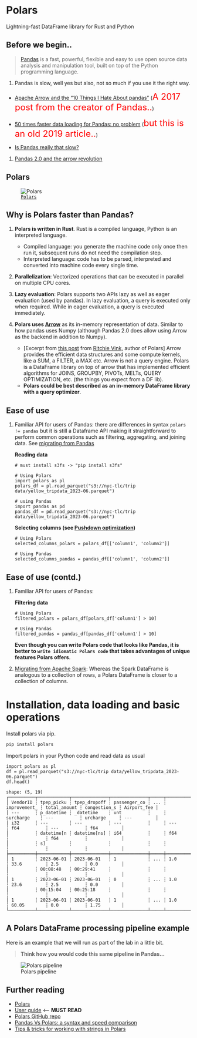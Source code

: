 # Polars

Lightning-fast DataFrame library for Rust and Python

## Before we begin..

>[Pandas](https://pandas.pydata.org/) is a fast, powerful, flexible and easy to use open source data analysis and manipulation tool, built on top of the Python programming language.

::: {.incremental}

1. Pandas is slow, well yes but also, not so much if you use it the right way.

  - [Apache Arrow and the "10 Things I Hate About pandas"](https://wesmckinney.com/blog/apache-arrow-pandas-internals/) (<font color=red size=5>A 2017 post from the creator of Pandas..</font>)

  - [50 times faster data loading for Pandas: no problem](https://blog.esciencecenter.nl/irregular-data-in-pandas-using-c-88ce311cb9ef) (<font color=red size=5>but this is an old 2019 article..</font>)

  - [Is Pandas really that slow?](https://medium.com/@tommerrissin/is-pandas-really-that-slow-cff4352e4f58)

1. [Pandas 2.0 and the arrow revolution](https://datapythonista.me/blog/pandas-20-and-the-arrow-revolution-part-i)

:::

## Polars

![[`Polars`](polars/img/polars.jpg)](polars/img/polars.jpg)

## Why is Polars faster than Pandas?

::: {.incremental}
1. **Polars is written in Rust**. Rust is a compiled language, Python is an interpreted language.
    - Compiled language: you generate the machine code only once then run it, subsequent runs do not need the compilation step.
    - Interpreted language: code has to be parsed, interpreted and converted into machine code every single time.

1. **Parallelization**: Vectorized operations that can be executed in parallel on multiple CPU cores.

1. **Lazy evaluation**: Polars supports two APIs lazy as well as eager evaluation (used by pandas). In lazy evaluation, a query is executed only when required. While in eager evaluation, a query is executed immediately.

1. **Polars uses [Arrow](https://arrow.apache.org/)** as its in-memory representation of data. Similar to how pandas uses Numpy (although Pandas 2.0 does allow using Arrow as the backend in addition to Numpy).
    - [Excerpt from [this post](https://news.ycombinator.com/item?id=26454585) from [Ritchie Vink](https://github.com/ritchie46), author of Polars] Arrow provides the efficient data structures and some compute kernels, like a SUM, a FILTER, a MAX etc. Arrow is not a query engine. Polars is a DataFrame library on top of arrow that has implemented efficient algorithms for JOINS, GROUPBY, PIVOTs, MELTs, QUERY OPTIMIZATION, etc. (the things you expect from a DF lib).
    - **Polars could be best described as an in-memory DataFrame library with a query optimizer**.
:::

## Ease of use

1. Familiar API for users of Pandas: there are differences in syntax `polars != pandas` but it is still a Dataframe API making it straightforward to perform common operations such as filtering, aggregating, and joining data. See [migrating from Pandas](https://pola-rs.github.io/polars-book/user-guide/migration/pandas/)

    **Reading data**

    ```.python
    # must install s3fs -> "pip install s3fs"

    # Using Polars
    import polars as pl
    polars_df = pl.read_parquet("s3://nyc-tlc/trip data/yellow_tripdata_2023-06.parquet")

    # using Pandas
    import pandas as pd
    pandas_df = pd.read_parquet("s3://nyc-tlc/trip data/yellow_tripdata_2023-06.parquet")
    ```

    **Selecting columns (see [Pushdown optimization](https://stackoverflow.com/questions/68713020/what-is-filter-pushdown-optimization))**

    ```.python
    # Using Polars
    selected_columns_polars = polars_df[['column1', 'column2']]

    # Using Pandas
    selected_columns_pandas = pandas_df[['column1', 'column2']]
    ```

## Ease of use (contd.)

1. Familiar API for users of Pandas:

    **Filtering data**
    
    ```.python
    # Using Polars
    filtered_polars = polars_df[polars_df['column1'] > 10]

    # Using Pandas
    filtered_pandas = pandas_df[pandas_df['column1'] > 10]
    ```

    **Even though you can write Polars code that looks like Pandas, it is better to `write idiomatic Polars code` that takes advantages of unique features Polars offers**.

1. [Migrating from Apache Spark](https://pola-rs.github.io/polars-book/user-guide/migration/spark/): Whereas the Spark DataFrame is analogous to a collection of rows, a Polars DataFrame is closer to a collection of columns.


# Installation, data loading and basic operations

Install polars via pip.

```.bash
pip install polars
```

Import polars in your Python code and read data as usual

```.python
import polars as pl
df = pl.read_parquet("s3://nyc-tlc/trip data/yellow_tripdata_2023-06.parquet")
df.head()

shape: (5, 19)
┌──────────┬────────────┬──────────────┬──────────────┬─────┬──────────────┬──────────────┬──────────────┬─────────────┐
│ VendorID ┆ tpep_picku ┆ tpep_dropoff ┆ passenger_co ┆ ... ┆ improvement_ ┆ total_amount ┆ congestion_s ┆ Airport_fee │
│ ---      ┆ p_datetime ┆ _datetime    ┆ unt          ┆     ┆ surcharge    ┆ ---          ┆ urcharge     ┆ ---         │
│ i32      ┆ ---        ┆ ---          ┆ ---          ┆     ┆ ---          ┆ f64          ┆ ---          ┆ f64         │
│          ┆ datetime[n ┆ datetime[ns] ┆ i64          ┆     ┆ f64          ┆              ┆ f64          ┆             │
│          ┆ s]         ┆              ┆              ┆     ┆              ┆              ┆              ┆             │
╞══════════╪════════════╪══════════════╪══════════════╪═════╪══════════════╪══════════════╪══════════════╪═════════════╡
│ 1        ┆ 2023-06-01 ┆ 2023-06-01   ┆ 1            ┆ ... ┆ 1.0          ┆ 33.6         ┆ 2.5          ┆ 0.0         │
│          ┆ 00:08:48   ┆ 00:29:41     ┆              ┆     ┆              ┆              ┆              ┆             │
│ 1        ┆ 2023-06-01 ┆ 2023-06-01   ┆ 0            ┆ ... ┆ 1.0          ┆ 23.6         ┆ 2.5          ┆ 0.0         │
│          ┆ 00:15:04   ┆ 00:25:18     ┆              ┆     ┆              ┆              ┆              ┆             │
│ 1        ┆ 2023-06-01 ┆ 2023-06-01   ┆ 1            ┆ ... ┆ 1.0          ┆ 60.05        ┆ 0.0          ┆ 1.75        │
└──────────┴────────────┴──────────────┴──────────────┴─────┴──────────────┴──────────────┴──────────────┴─────────────┘
```

## A Polars DataFrame processing pipeline example

Here is an example that we will run as part of the lab in a little bit. 

>**Think how you would code this same pipeline in Pandas...**

![Polars pipeline](polars/img/polars-pipeline.png)

## Further reading

- [Polars](https://github.com/pola-rs/polars)
- [User guide](https://pola-rs.github.io/polars-book/user-guide/) <--- **MUST READ**
- [Polars GitHub repo](https://github.com/pola-rs/polars)
- [Pandas Vs Polars: a syntax and speed comparison](https://towardsdatascience.com/pandas-vs-polars-a-syntax-and-speed-comparison-5aa54e27497e)
- [Tips & tricks for working with strings in Polars](https://towardsdatascience.com/tips-and-tricks-for-working-with-strings-in-polars-ec6bb74aeec2)

